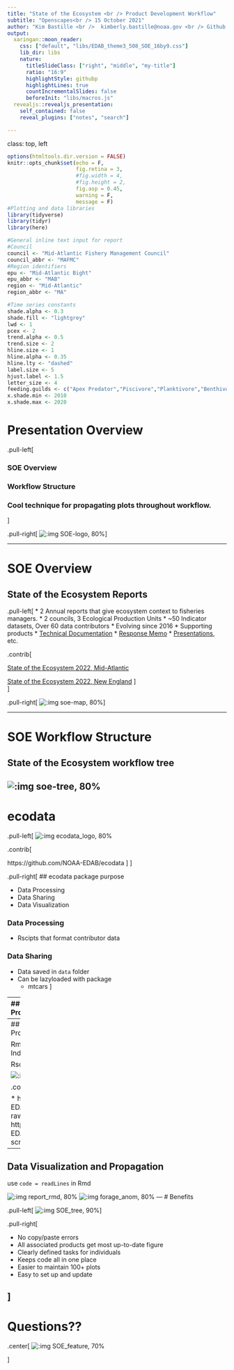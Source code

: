 ```yaml
---
title: "State of the Ecosystem <br /> Product Development Workflow"
subtitle: "Openscapes<br /> 15 October 2021"
author: "Kim Bastille <br />  kimberly.bastille@noaa.gov <br /> Github: @kimberly-bastille <br /> Twitter: @swimbastille"
output:
  xaringan::moon_reader:
    css: ["default", "libs/EDAB_theme3_508_SOE_16by9.css"]
    lib_dir: libs
    nature:
      titleSlideClass: ["right", "middle", "my-title"]
      ratio: "16:9"
      highlightStyle: githubp
      highlightLines: true
      countIncrementalSlides: false
      beforeInit: "libs/macros.js"
  revealjs::revealjs_presentation:
    self_contained: false
    reveal_plugins: ["notes", "search"]

---
```

class: top, left

```r
options(htmltools.dir.version = FALSE)
knitr::opts_chunk$set(echo = F,
                      fig.retina = 3,
                      #fig.width = 4,
                      #fig.height = 2,
                      fig.asp = 0.45,
                      warning = F,
                      message = F)
#Plotting and data libraries
library(tidyverse)
library(tidyr)
library(here)

#General inline text input for report
#Council
council <- "Mid-Atlantic Fishery Management Council"
council_abbr <- "MAFMC"
#Region identifiers
epu <- "Mid-Atlantic Bight"
epu_abbr <- "MAB"
region <- "Mid-Atlantic"
region_abbr <- "MA" 

#Time series constants
shade.alpha <- 0.3
shade.fill <- "lightgrey"
lwd <- 1
pcex <- 2
trend.alpha <- 0.5
trend.size <- 2
hline.size <- 1
hline.alpha <- 0.35
hline.lty <- "dashed"
label.size <- 5
hjust.label <- 1.5
letter_size <- 4
feeding.guilds <- c("Apex Predator","Piscivore","Planktivore","Benthivore","Benthos")
x.shade.min <- 2010
x.shade.max <- 2020
```

# Presentation Overview
.pull-left[

### SOE Overview

### Workflow Structure

### Cool technique for propagating plots throughout workflow.

]

.pull-right[
![:img SOE-logo, 80%](EDAB_images/SOE_logo.png)
]


---


# SOE Overview 

## State of the Ecosystem Reports
.pull-left[
* 2 Annual reports that give ecosystem context to fisheries managers.
* 2 councils, 3 Ecological Production Units
* ~50 Indicator datasets, Over 60 data contributors
* Evolving since 2016
* Supporting products
  * [Technical Documentation](https://github.com/NOAA-EDAB/tech-doc) 
  * [Response Memo](https://github.com/NOAA-EDAB/memos/tree/master/SOE-response-memo)
  * [Presentations](https://github.com/NOAA-EDAB/presentations), etc.

.contrib[

[State of the Ecosystem 2022, Mid-Atlantic](https://apps-nefsc.fisheries.noaa.gov/rcb/publications/SOE-MAFMC-2021-508-Final.pdf)

[State of the Ecosystem 2022, New England](https://apps-nefsc.fisheries.noaa.gov/rcb/publications/SOE-NAFMC-2021-508-Final.pdf)
]  
]

.pull-right[
![:img soe-map, 80%](EDAB_images/soe_map.png)
]



---

# SOE Workflow Structure

## State of the Ecosystem workflow tree

![:img soe-tree, 80%](EDAB_images/soe_workflowtree.png)
---
# ecodata

.pull-left[
![:img ecodata_logo, 80%](EDAB_images/ecodata_logo.png)

.contrib[

https://github.com/NOAA-EDAB/ecodata
]
]

.pull-right[
## ecodata package purpose

* Data Processing
* Data Sharing
* Data Visualization

### Data Processing
* Rscipts that format contributor data

### Data Sharing
* Data saved in `data` folder
* Can be lazyloaded with package
  * mtcars
]

---
## Data Visualization and Propagation

Plots built in Visualization.Rmd 

```r

```

.contrib[

https://noaa-edab.github.io/ecodata/macrofauna_MAB#Forage_Anomaly
]

---
## Data Visualization and Propagation

Rmd Code Chunks converted to Individual R scripts

Rscripts stored on github

![:img ecodata_snap, 70%](EDAB_images/ecodata_screenshot.png)


.contrib[

* https://github.com/NOAA-EDAB/ecodata/blob/master/data-raw/code_chunks_to_scripts.R
* https://github.com/NOAA-EDAB/ecodata/tree/master/chunk-scripts
]

---
## Data Visualization and Propagation

use `code = readLines` in Rmd

![:img report_rmd, 80%](EDAB_images/report_rmd.png)
![:img forage_anom, 80%](EDAB_images/forage_anomaly.png)
---
# Benefits

.pull-left[
![:img SOE_tree, 90%](EDAB_images/soe_blank_tree.png)
]

.pull-right[

* No copy/paste errors
<br />
* All associated products get most up-to-date figure
<br />
* Clearly defined tasks for individuals
<br />
* Keeps code all in one place
<br />
* Easier to maintain 100+ plots
<br />
* Easy to set up and update

]
---
# Questions??

.center[
![:img SOE_feature, 70%](EDAB_images/SOE_feature_image.png)

]